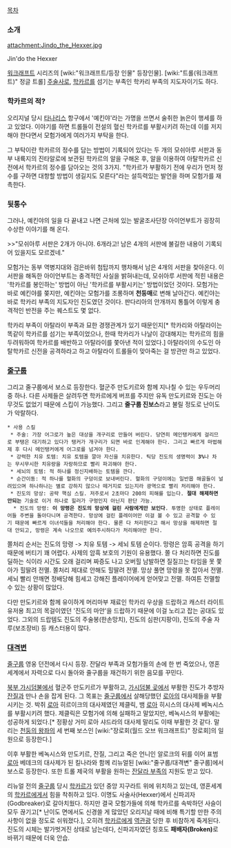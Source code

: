 [[목차]]

=== 소개 === 
attachment:Jindo_the_Hexxer.jpg

Jin'do the Hexxer

[[워크래프트]] 시리즈의 [wiki:"워크래프트/등장 인물" 등장인물]. [wiki:"트롤(워크래프트)" 정글 트롤] [[주술사]]로, [[학카르]]를 섬기는 부족인 학카리 부족의 지도자이기도 하다.

=== 학카르의 적? ===
오리지널 당시 [[타나리스]] 항구에서 '예킨야'라는 가명을 쓰면서 술취한 늙은이 행세를 하고 있었다. 이야기를 하면 트롤들이 전설의 혈신 학카르를 부활시키려 하는데 이를 저지해야 한다면서 모험가에게 여러가지 부탁을 한다.

그 부탁이란 학카르의 정수를 담는 방법이 기록되어 있다는 두 개의 모쉬아루 서판과 동부 내륙지의 진타알로에 보관된 학카르의 알을 구해온 후, 알을 이용하여 아탈학카르 신전에서 학카르의 정수를 담아오는 것의 3가지. "학카르가 부활하기 전에 우리가 먼저 정수를 구하면 대항할 방법이 생길지도 모른다"라는 설득력있는 발언을 하며 모험가를 재촉한다.

=== 뒷통수 ===
그러나, 예킨야의 일을 다 끝내고 나면 근처에 있는 발굴조사단장 아이언부트가 굉장히 수상한 이야기를 해 온다.

>>"모쉬아루 서판은 2개가 아니야. 6개라고! 남은 4개의 서판에 불길한 내용이 기록되어 있을지도 모르겠네."

모험가는 동부 역병지대와 검은바위 첨탑까지 행차해서 남은 4개의 서판을 찾아온다. 이 서판을 해독한 아이언부트는 충격적인 사실을 밝혀내는데, 모쉬아루 서판에 적힌 내용은 '학카르를 봉인하는' 방법이 아닌 '학카르를 부활시키는' 방법이었던 것이다. 모험가는 바로 예킨야를 쫒지만, 예킨야는 모험가를 조롱하며 '''천둥매'''로 변해 날아간다. 예킨야는 바로 학카리 부족의 지도자인 진도였던 것이다. 판다리아의 안개까지 통틀어 이렇게 충격적인 반전을 주는 퀘스트도 몇 없다.

학카리 부족이 아탈라이 부족과 묘한 경쟁관계가 있기 때문인지[* 학카리와 아탈라이는 똑같이 학카르를 섬기는 부족이었으나, 한때 학카리가 나날이 강대해지는 학카르의 힘을 두려워하여 학카르를 배반하고 아탈라이를 쫓아낸 적이 있었다.] 아탈라이의 수도인 아탈학카르 신전을 공격하라고 하고 아탈라이 트롤들이 맞아죽는 걸 방관만 하고 있었다.

=== [[줄구룹]] ===
그리고 줄구룹에서 보스로 등장한다. 혈군주 만도키르와 함께 지나칠 수 있는 우두머리 중 하나. 다른 사제들은 살려두면 학카르에게 버프를 주지만 유독 만도키르와 진도는 아무것도 없었기 때문에 스킵이 가능했다. 그리고 '''줄구룹 진보스'''라고 불릴 정도로 난이도가 악랄하다.

 * 사용 스킬
  * 주술: 가장 어그로가 높은 대상을 개구리로 만들어 버린다. 당연히 메인탱커에게 걸리므로 부탱은 대기하고 있다가 탱커가 개구리가 되면 바로 인계해야 한다. 그리고 빠르게 마법해제 후 다시 메인탱커에게 어그로를 넘겨야 한다.
  * 강력한 치유 토템: 치유 토템을 깔아 자신을 치유한다. 틱당 진도의 생명력이 '''3%'''나 차는 무시무시한 치유량을 자랑하므로 빨리 파괴해야 한다.
  * 세뇌의 토템: 적 하나를 정신지배하는 토템을 깐다.
  * 순간이동: 적 하나를 혈화의 구덩이로 보내버린다. 혈화의 구덩이에는 일반몹 해골들이 널려있으며 하나하나는 별로 강하지 않으나 떼거지로 있는지라 광역으로 빨리 처리해야 한다.
  * 진도의 망상: 공략 핵심 스킬. 저주로서 2초마다 200의 피해를 입는다. '''절대 해제하면 안되는''' 기술로 이거 하나로 힐러가 구멍인지 아닌지 판단 가능.
   * 진도의 망령: '''이 망령은 진도의 망상에 걸린 사람에게만 보인다'''. 투명한 상태로 플레이어들 주변을 돌아다니며 공격한다. 망상에 걸린 플레이어만 이걸 볼 수 있고 공격할 수 있기 때문에 빠르게 이녀석들을 처리해야 한다. 물론 다 처리한다고 해서 망상을 해제하면 절대 안되고, 망령은 계속 나오므로 예의주시하다가 처리해야만 한다.

쫄처리 순서는 진도의 망령 -> 치유 토템 -> 세뇌 토템 순이다. 망령은 암흑 공격을 하기 때문에 버티기 꽤 어렵다. 사제의 암흑 보호의 기원이 유용했다. 쫄 다 처리하면 진도를 딜하는 식이라 시간도 오래 걸리며 짜증도 나고 오버힐 남발하면 질질끄는 타임을 못 쫓아가 힐딸려 전멸. 쫄처리 제대로 안해도 힐딸려 전멸. 망상 풀면 망령을 못 잡아서 전멸. 세뇌 빨리 안깨면 정배당해 힘세고 강해진 플레이어에게 얻어맞고 전멸. 하여튼 전멸할 수 있는 상황이 많았다.

다만 만도키르와 함께 유이하게 머리마부 재료인 학카리 우상을 드랍하고 캐스터 라이트유저용 최고의 목걸이였던 '진도의 마안'을 드랍하기 때문에 이걸 노리고 잡는 공대도 있었다. 그외의 드랍템도 진도의 주술봉(한손망치), 진도의 심판(지팡이), 진도의 주술 자루(보조장비) 등 캐스터용이 많다.

=== [[대격변]] ===
[[줄구룹]] 영웅 던전에서 다시 등장. 잔달라 부족과 모험가들의 손에 한 번 죽었으나, 영혼 세계에서 자력으로 다시 돌아와 줄구룹을 재건하기 위한 음모를 꾸민다.

[[북부 가시덤불]]에서 혈군주 만도키르가 부활하고, [[가시덤불 곶]]에서 부활한 진도가 추방자 [[잔질]]과 만나 손을 잡게 된다. 그 목표는 [[줄구룹]]에서 살해당했던 [[로아]]의 대사제들을 부활시키는 것. 박쥐 [[로아]] 히르이크의 대사제였던 제클릭, 뱀 [[로아]] 히시스의 대사제 베녹시스를 부활시키려 했다. 제클릭은 모험가에 의해 실패하고 말았지만, 베녹시스의 부활에는 성공하게 되었다.[* 정황상 거미 로아 샤드라의 대사제 말리도 이때 부활한 것 같다. 말리는 [[천둥의 왕좌]]의 세 번째 보스인 [wiki:"장로회(월드 오브 워크래프트)" 장로회]의 일원으로 등장한다.]

이후 부활한 베녹시스와 만도키르, 잔질, 그리고 죽은 언니인 알로크의 뒤를 이어 표범 [[로아]] 베데크의 대사제가 된 킬나라와 함께 리뉴얼된 [wiki:"줄구룹/대격변" 줄구룹]에서 보스로 등장한다. 또한 트롤 제국의 부활을 원하는 [[잔달라 부족]]의 지원도 받고 있다.

리뉴얼 전의 [[줄구룹]] 당시 [[학카르]]가 있던 중앙 지구라트 위에 위치하고 있는데, 영혼세계의 [[학카르]]에게서 힘을 착취하고 있다. 이명도 사술사(Hexxer)에서 신파괴자(Godbreaker)로 갈아치웠다. 하지만 결국 모험가들에 의해 학카르를 속박하던 사슬이 모두 끊기고[* 난이도 면에서도 신경쓸 게 많았던 오리지날 때에 비해 특기할 만한 주의사항이 없을 정도로 쉬워졌다.], 오히려 [[학카르]]에게 [[역관광]] 당한 후 비참하게 죽게된다. 진도의 시체는 발가벗겨진 상태로 남는데다, 신파괴자였던 칭호도 '''패배자(Broken)'''로 바뀌기 때문에 더욱 안습.
